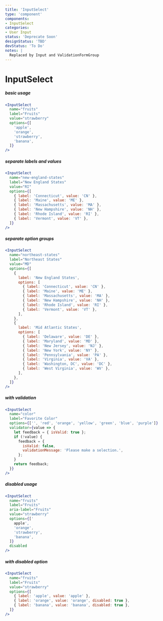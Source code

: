```yaml
---
title: 'InputSelect'
type: 'component'
components:
- InputSelect
categories:
- User Input
status: 'Deprecate Soon'
designStatus: 'TBD'
devStatus: 'To Do'
notes: |
  Replaced by Input and ValidationFormGroup
---
```



# InputSelect





##### basic usage

```jsx live
<InputSelect
  name="fruits"
  label="Fruits"
  value="strawberry"
  options={[
    'apple',
    'orange',
    'strawberry',
    'banana',
  ]}
/>
```

##### separate labels and values

```jsx live
<InputSelect
  name="new-england-states"
  label="New England States"
  value="RI"
  options={[
    { label: 'Connecticut', value: 'CN' },
    { label: 'Maine', value: 'ME' },
    { label: 'Massachusetts', value: 'MA' },
    { label: 'New Hampshire', value: 'NH' },
    { label: 'Rhode Island', value: 'RI' },
    { label: 'Vermont', value: 'VT' },
  ]}
/>
```

##### separate option groups

```jsx live
<InputSelect
  name="northeast-states"
  label="Northeast States"
  value="MD"
  options={[
    {
      label: 'New England States',
      options: [
        { label: 'Connecticut', value: 'CN' },
        { label: 'Maine', value: 'ME' },
        { label: 'Massachusetts', value: 'MA' },
        { label: 'New Hampshire', value: 'NH' },
        { label: 'Rhode Island', value: 'RI' },
        { label: 'Vermont', value: 'VT' },
      ],
    },
    {
      label: 'Mid Atlantic States',
      options: [
        { label: 'Delaware', value: 'DE' },
        { label: 'Maryland', value: 'MD' },
        { label: 'New Jersey', value: 'NJ' },
        { label: 'New York', value: 'NY' },
        { label: 'Pennsylvania', value: 'PA' },
        { label: 'Virginia', value: 'VA' },
        { label: 'Washington, DC', value: 'DC' },
        { label: 'West Virginia', value: 'WV' },
      ],
    },
  ]}
/>
```

##### with validation

```jsx live
<InputSelect
  name="color"
  label="Favorite Color"
  options={['', 'red', 'orange', 'yellow', 'green', 'blue', 'purple']}
  validator={value => {
    let feedback = { isValid: true };
    if (!value) {
      feedback = {
        isValid: false,
        validationMessage: 'Please make a selection.',
      };
    }
    return feedback;
  }}
/>
```

##### disabled usage

```jsx live
<InputSelect
  name="fruits"
  label="Fruits"
  aria-label="Fruits"
  value="strawberry"
  options={['
    apple',
    'orange',
    'strawberry',
    'banana',
  ]}
  disabled
/>
```

##### with disabled option

```jsx live
<InputSelect
  name="fruits"
  label="Fruits"
  value="strawberry"
  options={[
    { label: 'apple', value: 'apple' },
    { label: 'orange', value: 'orange', disabled: true },
    { label: 'banana', value: 'banana', disabled: true },
  ]}
/>
```
